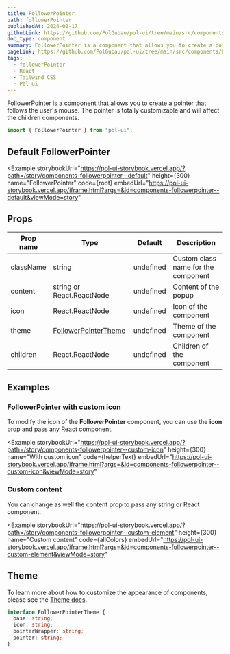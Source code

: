 ```yaml
---
title: FollowerPointer
path: followerPointer
publishedAt: 2024-02-17
githubLink: https://github.com/PolGubau/pol-ui/tree/main/src/components/FollowerPointer
doc_type: component
summary: FollowerPointer is a component that allows you to create a pointer that follows the user's mouse. The pointer is totally customizable and will affect the children components.
pageLink: https://github.com/PolGubau/pol-ui/tree/main/src/components/FollowerPointer
tags:
  - followerPointer
  - React
  - Tailwind CSS
  - Pol-ui
---
```





FollowerPointer is a component that allows you to create a pointer that follows the user's mouse.
The pointer is totally customizable and will affect the children components.

```jsx
import { FollowerPointer } from "pol-ui";
```

## Default FollowerPointer

<Example
  storybookUrl="https://pol-ui-storybook.vercel.app/?path=/story/components-followerpointer--default"
  height={300}
  name="FollowerPointer"
  code={root}
  embedUrl="https://pol-ui-storybook.vercel.app/iframe.html?args=&id=components-followerpointer--default&viewMode=story"
>
  <RootCode />
</Example>

## Props

| Prop name | Type                           | Default   | Description                         |
| --------- | ------------------------------ | --------- | ----------------------------------- |
| className | string                         | undefined | Custom class name for the component |
| content   | string or React.ReactNode      | undefined | Content of the popup                |
| icon      | React.ReactNode                | undefined | Icon of the component               |
| theme     | [FollowerPointerTheme](#theme) | undefined | Theme of the component              |
| children  | React.ReactNode                | undefined | Children of the component           |

## Examples

### FollowerPointer with custom icon

To modify the icon of the **FollowerPointer** component, you can use the **icon** prop and pass any React component.

<Example
  storybookUrl="https://pol-ui-storybook.vercel.app/?path=/story/components-followerpointer--custom-icon"
  height={300}
  name="With custom icon"
  code={helperText}
  embedUrl="https://pol-ui-storybook.vercel.app/iframe.html?args=&id=components-followerpointer--custom-icon&viewMode=story"
>
  <HelperTextCode />
</Example>

### Custom content

You can change as well the content prop to pass any string or React component.

<Example
  storybookUrl="https://pol-ui-storybook.vercel.app/?path=/story/components-followerpointer--custom-element"
  height={300}
  name="Custom content"
  code={allColors}
  embedUrl="https://pol-ui-storybook.vercel.app/iframe.html?args=&id=components-followerpointer--custom-element&viewMode=story"
>
  <AllColorsCode />
</Example>

## Theme

To learn more about how to customize the appearance of components, please see the [Theme docs](/docs/theming).

```ts
interface FollowerPointerTheme {
  base: string;
  icon: string;
  pointerWrapper: string;
  pointer: string;
}
```
